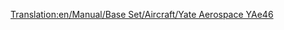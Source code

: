 [[Translation:en/Manual/Base Set/Aircraft/Yate Aerospace YAe46]]

{{fr/Manual/Base Set/Aircraft/Avion|Nom=Yate Aerospace YAe46
|Coût=32 812 (65 624)
|Vitesse=947 km/h (592 MPH)
|Entretien=3 515 (7 030)
|Conception=1980
|Vie=25
|Capacité=80 passagers & 10 sacs de courrier
|Description=Petit avion à réaction construit pour de petits trajets et des vols domestiques. Peu coûteux à acheter et à maintenir, en sacrifiant la capacité. Cet avion rapide fonctionnera sur de petits aéroports et ceux de navette.
|Réalité=[https://www.wikipedia.org/wiki/fr:BAe 146 British Aerospace BAe146]
}}